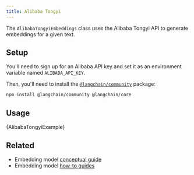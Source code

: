 ```yaml
---
title: Alibaba Tongyi
---
```


The `AlibabaTongyiEmbeddings` class uses the Alibaba Tongyi API to generate embeddings for a given text.

## Setup

You'll need to sign up for an Alibaba API key and set it as an environment variable named `ALIBABA_API_KEY`.

Then, you'll need to install the [`@langchain/community`](https://www.npmjs.com/package/@langchain/community) package:


<IntegrationInstallTooltip></IntegrationInstallTooltip>

```bash npm2yarn
npm install @langchain/community @langchain/core
```

## Usage


<CodeBlock language="typescript">{AlibabaTongyiExample}</CodeBlock>

## Related

- Embedding model [conceptual guide](/oss/javascript/concepts/embedding_models)
- Embedding model [how-to guides](/oss/javascript/how-to/#embedding-models)
